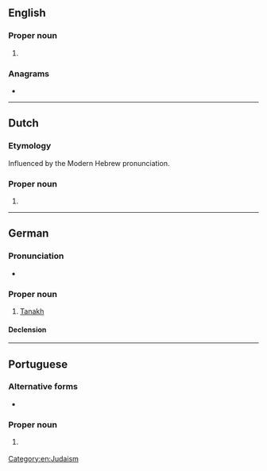 ==English==

===Proper noun===
{{en-proper noun}}

# {{alternative form of|en|Tanakh}}

===Anagrams===
* {{anagrams|en|a=aachnt|acanth|acanth-}}

[[Category:en:Judaism]]

----

==Dutch==

===Etymology===
Influenced by the Modern Hebrew pronunciation.

===Proper noun===
{{nl-proper noun|m}}

# {{alternative form of|nl|Tenach}}

----

==German==

===Pronunciation===
* {{audio|de|De-Tanach.ogg|Audio}}

===Proper noun===
{{de-proper noun|m|Tanach}}

# [[Tanakh]]

====Declension====
{{de-decl-noun-m||n=sg}}

----

==Portuguese==

===Alternative forms===
* {{l|pt|Tanakh}}

===Proper noun===
{{pt-proper noun|m|g2=f}}

# {{lb|pt|Judaism}} {{l|en|Tanakh}} {{gloss|body of Jewish scripture}}